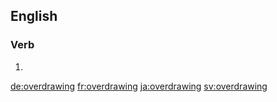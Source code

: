 ==English==

===Verb===
{{head|en}}

# {{present participle of|overdraw}}

[[de:overdrawing]]
[[fr:overdrawing]]
[[ja:overdrawing]]
[[sv:overdrawing]]